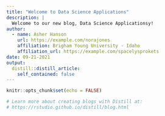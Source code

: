 ```yaml
---
title: "Welcome to Data Science Applications"
description: |
  Welcome to our new blog, Data Science Applicationsy!
author:
  - name: Asher Hanson 
    url: https://example.com/norajones
    affiliation: Brigham Young University - Idaho
    affiliation_url: https://example.com/spacelysprokets
date: 09-21-2021
output:
  distill::distill_article:
    self_contained: false
---
```


```r
knitr::opts_chunk$set(echo = FALSE)

# Learn more about creating blogs with Distill at:
# https://rstudio.github.io/distill/blog.html

```



